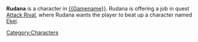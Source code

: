 {{Character
| name     = Rudana
| image    = Rudana.jpg
| race     = Human
| location = 
| faction  = 
| faction2 = 
| title    =
}}
'''Rudana''' is a character in [[{{Gamename}}]]. Rudana is offering a job in quest [[Attack Rival]], where Rudana wants the player to beat up a character named [[Ekel]].
{{stub}}
[[Category:Characters]]